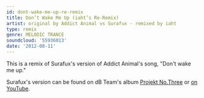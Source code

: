 ```yaml
---
id: dont-wake-me-up-re-remix
title: Don’t Wake Me Up (iaht’s Re-Remix)
artist: original by Addict Animal vs Surafux · remixed by iaht
type: remix
genre: MELODIC TRANCE
soundcloud: '55936013'
date: '2012-08-11'
---
```


This is a remix of Surafux's version of Addict Animal's song, "Don't wake me up."

Surafux's version can be found on dB Team's album [Projekt No.Three](http://phil-wcalbum.tumblr.com/post/10685816441/db-team-projekt-no-three) or [on YouTube](https://www.youtube.com/watch?v=n0Xdzyqdx1Y).
